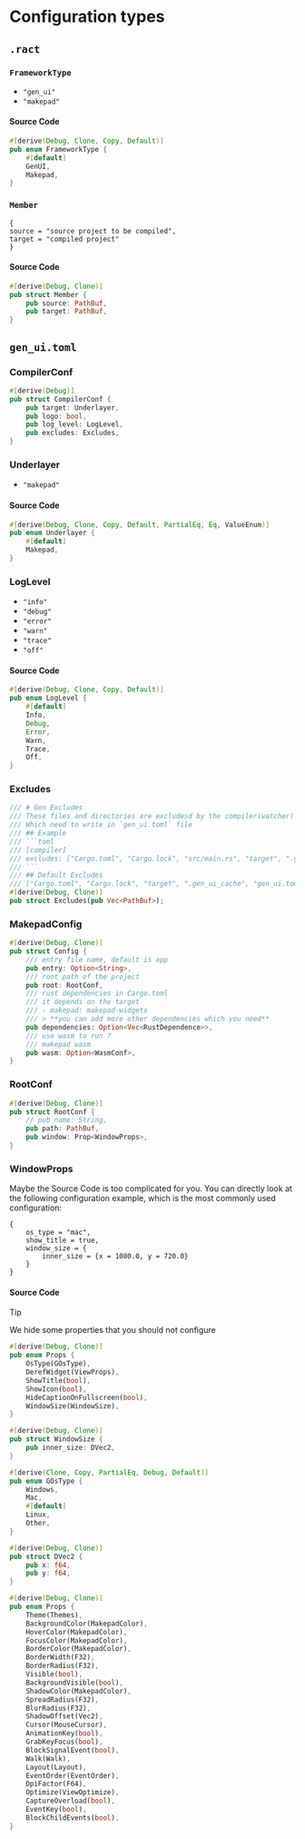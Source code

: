 # Configuration types

## `.ract`

### `FrameworkType`

- `"gen_ui"`
- `"makepad"`

#### Source Code

```rust
#[derive(Debug, Clone, Copy, Default)]
pub enum FrameworkType {
    #[default]
    GenUI,
    Makepad,
}
```

### `Member`

```
{
source = "source project to be compiled",
target = "compiled project"
}
```

#### Source Code

```rust
#[derive(Debug, Clone)]
pub struct Member {
    pub source: PathBuf,
    pub target: PathBuf,
}
```

## `gen_ui.toml`

### CompilerConf

```rust
#[derive(Debug)]
pub struct CompilerConf {
    pub target: Underlayer,
    pub logo: bool,
    pub log_level: LogLevel,
    pub excludes: Excludes,
}
```

### Underlayer

- `"makepad"`

#### Source Code

```rust
#[derive(Debug, Clone, Copy, Default, PartialEq, Eq, ValueEnum)]
pub enum Underlayer {
    #[default]
    Makepad,
}
```

### LogLevel

- `"info"`
- `"debug"`
- `"error"`
- `"warn"`
- `"trace"`
- `"off"`

#### Source Code

```rust
#[derive(Debug, Clone, Copy, Default)]
pub enum LogLevel {
    #[default]
    Info,
    Debug,
    Error,
    Warn,
    Trace,
    Off,
}
```

### Excludes

````rust
/// # Gen Excludes
/// These files and directories are excludesd by the compiler(watcher)
/// Which need to write in `gen_ui.toml` file
/// ## Example
/// ```toml
/// [compiler]
/// excludes: ["Cargo.toml", "Cargo.lock", "src/main.rs", "target", ".gen_ui_cache"]
/// ```
/// ## Default Excludes
/// ["Cargo.toml", "Cargo.lock", "target", ".gen_ui_cache", "gen_ui.toml", ".plugins"]
#[derive(Debug, Clone)]
pub struct Excludes(pub Vec<PathBuf>);
````

### MakepadConfig

```rust
#[derive(Debug, Clone)]
pub struct Config {
    /// entry file name, default is app
    pub entry: Option<String>,
    /// root path of the project
    pub root: RootConf,
    /// rust dependencies in Cargo.toml
    /// it depends on the target
    /// - makepad: makepad-widgets
    /// > **you can add more other dependencies which you need**
    pub dependencies: Option<Vec<RustDependence>>,
    /// use wasm to run ?
    /// makepad wasm
    pub wasm: Option<WasmConf>,
}
```

### RootConf

```rust
#[derive(Debug, Clone)]
pub struct RootConf {
    // pub name: String,
    pub path: PathBuf,
    pub window: Prop<WindowProps>,
}
```

### WindowProps

Maybe the Source Code is too complicated for you. You can directly look at the following configuration example, which is the most commonly used configuration:

```
{
    os_type = "mac",
    show_title = true,
    window_size = {
        inner_size = {x = 1080.0, y = 720.0}
    }
}
```

#### Source Code

> [!TIP]
>
> We hide some properties that you should not configure

```rust
#[derive(Debug, Clone)]
pub enum Props {
    OsType(GOsType),
    DerefWidget(ViewProps),
    ShowTitle(bool),
    ShowIcon(bool),
    HideCaptionOnFullscreen(bool),
    WindowSize(WindowSize),
}

#[derive(Debug, Clone)]
pub struct WindowSize {
    pub inner_size: DVec2,
}

#[derive(Clone, Copy, PartialEq, Debug, Default)]
pub enum GOsType {
    Windows,
    Mac,
    #[default]
    Linux,
    Other,
}

#[derive(Debug, Clone)]
pub struct DVec2 {
    pub x: f64,
    pub y: f64,
}

#[derive(Debug, Clone)]
pub enum Props {
    Theme(Themes),
    BackgroundColor(MakepadColor),
    HoverColor(MakepadColor),
    FocusColor(MakepadColor),
    BorderColor(MakepadColor),
    BorderWidth(F32),
    BorderRadius(F32),
    Visible(bool),
    BackgroundVisible(bool),
    ShadowColor(MakepadColor),
    SpreadRadius(F32),
    BlurRadius(F32),
    ShadowOffset(Vec2),
    Cursor(MouseCursor),
    AnimationKey(bool),
    GrabKeyFocus(bool),
    BlockSignalEvent(bool),
    Walk(Walk),
    Layout(Layout),
    EventOrder(EventOrder),
    DpiFactor(F64),
    Optimize(ViewOptimize),
    CaptureOverload(bool),
    EventKey(bool),
    BlockChildEvents(bool),
}
```

